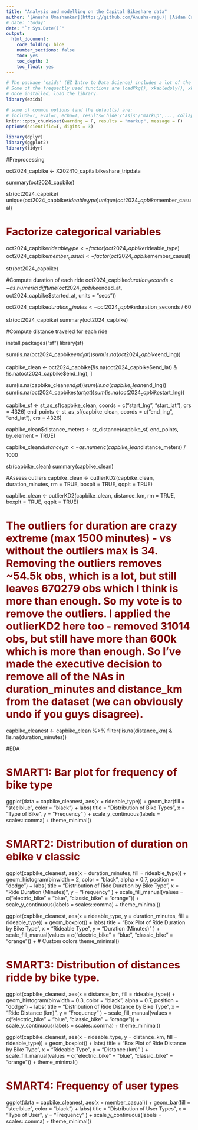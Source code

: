 ```yaml
---
title: "Analysis and modelling on the Capital Bikeshare data"
author: "[Anusha Umashankar](https://github.com/Anusha-raju)| [Aidan Carlisle](https://github.com/acarlisle8)| [Rachel Thomas](https://github.com/releered)| [Sayan Patra](https://github.com/Sayanpatraa) - Group 8 "
# date: "today"
date: "`r Sys.Date()`"
output:
  html_document:
    code_folding: hide
    number_sections: false
    toc: yes
    toc_depth: 3
    toc_float: yes
---
```


<style>

h1 { color: #800000; }  

h2 { color: #000080; } 
h3 { color: #004d4d; } 

</style>

```r
# The package "ezids" (EZ Intro to Data Science) includes a lot of the helper functions we developed for the course. 
# Some of the frequently used functions are loadPkg(), xkabledply(), xkablesummary(), uzscale(), etc.
# Once installed, load the library.
library(ezids)
```


```r
# some of common options (and the defaults) are: 
# include=T, eval=T, echo=T, results='hide'/'asis'/'markup',..., collapse=F, warning=T, message=T, error=T, cache=T, fig.width=6, fig.height=4, fig.dim=c(6,4) #inches, fig.align='left'/'center','right', 
knitr::opts_chunk$set(warning = F, results = "markup", message = F)
options(scientific=T, digits = 3) 
```

```r
library(dplyr)
library(ggplot2)
library(tidyr)
```

#Preprocessing

oct2024_capbike <- X202410_capitalbikeshare_tripdata

summary(oct2024_capbike)

str(oct2024_capbike)
unique(oct2024_capbike$rideable_type)
unique(oct2024_capbike$member_casual)

# Factorize categorical variables
oct2024_capbike$rideable_type <- factor(oct2024_capbike$rideable_type)
oct2024_capbike$member_casual <- factor(oct2024_capbike$member_casual)

str(oct2024_capbike)

#Compute duration of each ride
oct2024_capbike$duration_seconds <- as.numeric(difftime(oct2024_capbike$ended_at, oct2024_capbike$started_at, units = "secs"))

oct2024_capbike$duration_minutes <- oct2024_capbike$duration_seconds / 60

str(oct2024_capbike)
summary(oct2024_capbike)

#Compute distance traveled for each ride

install.packages("sf")
library(sf)

sum(is.na(oct2024_capbike$end_lat))
sum(is.na(oct2024_capbike$end_lng))

capbike_clean <- oct2024_capbike[!is.na(oct2024_capbike$end_lat) & !is.na(oct2024_capbike$end_lng), ]

sum(is.na(capbike_clean$end_lat))
sum(is.na(capbike_clean$end_lng))
sum(is.na(oct2024_capbike$start_lat))
sum(is.na(oct2024_capbike$start_lng))

capbike_sf <- st_as_sf(capbike_clean, coords = c("start_lng", "start_lat"), crs = 4326)
end_points <- st_as_sf(capbike_clean, coords = c("end_lng", "end_lat"), crs = 4326)

capbike_clean$distance_meters <- st_distance(capbike_sf, end_points, by_element = TRUE)

capbike_clean$distance_km <- as.numeric(capbike_clean$distance_meters) / 1000

str(capbike_clean)
summary(capbike_clean)

#Assess outliers
capbike_clean <- outlierKD2(capbike_clean, duration_minutes, rm = TRUE, boxplt = TRUE, qqplt = TRUE)

capbike_clean <- outlierKD2(capbike_clean, distance_km, rm = TRUE, boxplt = TRUE, qqplt = TRUE)

# The outliers for duration are crazy extreme (max 1500 minutes) - vs without the outliers max is 34. Removing the outliers removes ~54.5k obs, which is a lot, but still leaves 670279 obs which I think is more than enough. So my vote is to remove the outliers. I applied the outlierKD2 here too - removed 31014 obs, but still have more than 600k which is more than enough. So I've made the executive decision to remove all of the NAs in duration_minutes and distance_km from the dataset (we can obviously undo if you guys disagree).

capbike_cleanest <- capbike_clean %>%
  filter(!is.na(distance_km) & !is.na(duration_minutes))


#EDA

# SMART1: Bar plot for frequency of bike type

ggplot(data = capbike_cleanest, aes(x = rideable_type)) +
  geom_bar(fill = "steelblue", color = "black") +
  labs(
    title = "Distribution of Bike Types",
    x = "Type of Bike",
    y = "Frequency"
  ) +
  scale_y_continuous(labels = scales::comma) +
  theme_minimal()
  
  
# SMART2: Distribution of duration on ebike v classic

ggplot(capbike_cleanest, aes(x = duration_minutes, fill = rideable_type)) +
  geom_histogram(binwidth = 2, color = "black", alpha = 0.7, position = "dodge") +
  labs(
    title = "Distribution of Ride Duration by Bike Type",
    x = "Ride Duration (Minutes)",
    y = "Frequency"
  ) +
  scale_fill_manual(values = c("electric_bike" = "blue", "classic_bike" = "orange")) +
  scale_y_continuous(labels = scales::comma) +
  theme_minimal()
  
ggplot(capbike_cleanest, aes(x = rideable_type, y = duration_minutes, fill = rideable_type)) +
  geom_boxplot() +
  labs(
    title = "Box Plot of Ride Duration by Bike Type",
    x = "Rideable Type",
    y = "Duration (Minutes)"
  ) +
  scale_fill_manual(values = c("electric_bike" = "blue", "classic_bike" = "orange")) +  # Custom colors
  theme_minimal()



# SMART3: Distribution of distances ridde by bike type. 

ggplot(capbike_cleanest, aes(x = distance_km, fill = rideable_type)) +
  geom_histogram(binwidth = 0.3, color = "black", alpha = 0.7, position = "dodge") +
  labs(
    title = "Distribution of Ride Distance by Bike Type",
    x = "Ride Distance (km)",
    y = "Frequency"
  ) +
  scale_fill_manual(values = c("electric_bike" = "blue", "classic_bike" = "orange")) +
  scale_y_continuous(labels = scales::comma) +
  theme_minimal()
  
ggplot(capbike_cleanest, aes(x = rideable_type, y = distance_km, fill = rideable_type)) +
  geom_boxplot() +
  labs(
    title = "Box Plot of Ride Distance by Bike Type",
    x = "Rideable Type",
    y = "Distance (km)"
  ) +
  scale_fill_manual(values = c("electric_bike" = "blue", "classic_bike" = "orange")) + 
  theme_minimal()
  
# SMART4: Frequency of user types

ggplot(data = capbike_cleanest, aes(x = member_casual)) +
  geom_bar(fill = "steelblue", color = "black") +
  labs(
    title = "Distribution of User Types",
    x = "Type of User",
    y = "Frequency"
  ) +
  scale_y_continuous(labels = scales::comma) +
  theme_minimal()


  
